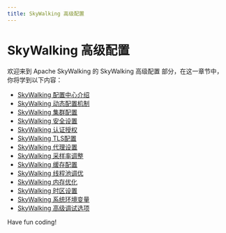 ```yaml
---
title: SkyWalking 高级配置
---
```


# SkyWalking 高级配置

欢迎来到 Apache SkyWalking 的 SkyWalking 高级配置 部分，在这一章节中，你将学到以下内容：

- [SkyWalking 配置中心介绍](./0-introduction-to-skywalking-configuration-center.mdx)
- [SkyWalking 动态配置机制](./1-skywalking-dynamic-configuration-mechanism.mdx)
- [SkyWalking 集群配置](./2-skywalking-cluster-configuration.mdx)
- [SkyWalking 安全设置](./3-skywalking-safety-settings.mdx)
- [SkyWalking 认证授权](./4-skywalking-certification-authorization.mdx)
- [SkyWalking TLS配置](./5-skywalking-tls-configuration.mdx)
- [SkyWalking 代理设置](./6-skywalking-proxy-settings.mdx)
- [SkyWalking 采样率调整](./7-skywalking-sampling-rate-adjustment.mdx)
- [SkyWalking 缓存配置](./8-skywalking-cache-configuration.mdx)
- [SkyWalking 线程池调优](./9-skywalking-thread-pool-tuning.mdx)
- [SkyWalking 内存优化](./10-skywalking-memory-optimization.mdx)
- [SkyWalking 时区设置](./11-skywalking-time-zone-settings.mdx)
- [SkyWalking 系统环境变量](./12-skywalking-system-environment-variables.mdx)
- [SkyWalking 高级调试选项](./13-skywalking-advanced-debugging-options.mdx)

Have fun coding!